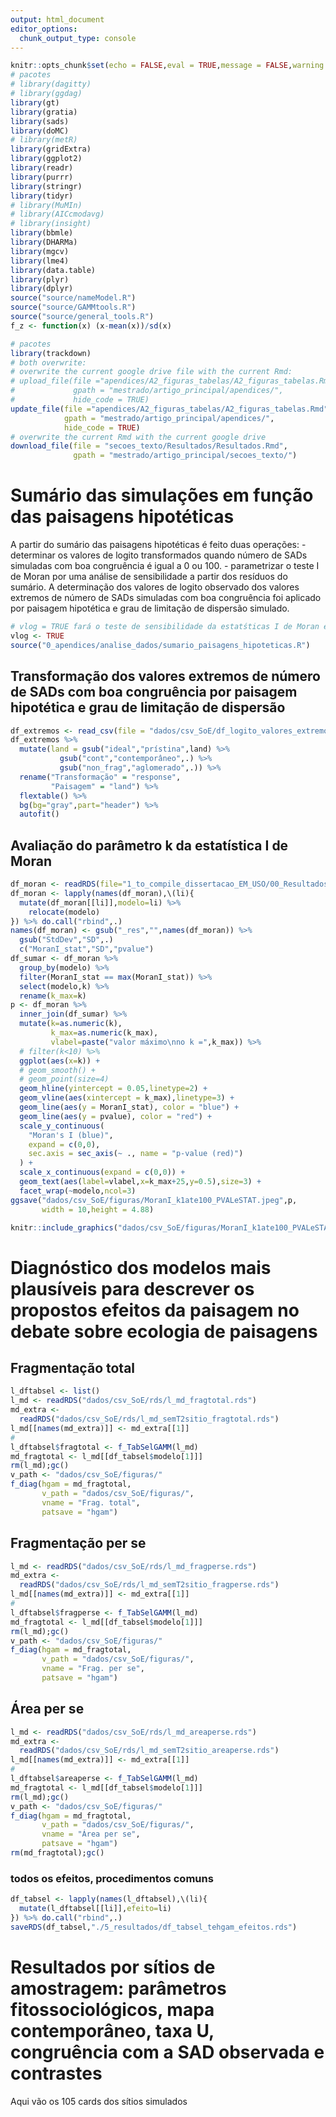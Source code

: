 ```yaml
---
output: html_document
editor_options: 
  chunk_output_type: console
---
```


```r
knitr::opts_chunk$set(echo = FALSE,eval = TRUE,message = FALSE,warning = FALSE,cache=TRUE)
# pacotes
# library(dagitty)
# library(ggdag)
library(gt)
library(gratia)
library(sads)
library(doMC)
# library(metR)
library(gridExtra)
library(ggplot2)
library(readr)
library(purrr)
library(stringr)
library(tidyr)
# library(MuMIn)
# library(AICcmodavg)
# library(insight)
library(bbmle)
library(DHARMa)
library(mgcv)
library(lme4)
library(data.table)
library(plyr)
library(dplyr)
source("source/nameModel.R")
source("source/GAMMtools.R")
source("source/general_tools.R")
f_z <- function(x) (x-mean(x))/sd(x)
```

```r
# pacotes
library(trackdown)
# both overwrite: 
# overwrite the current google drive file with the current Rmd:
# upload_file(file ="apendices/A2_figuras_tabelas/A2_figuras_tabelas.Rmd",
#             gpath = "mestrado/artigo_principal/apendices/",
#             hide_code = TRUE)
update_file(file ="apendices/A2_figuras_tabelas/A2_figuras_tabelas.Rmd",
            gpath = "mestrado/artigo_principal/apendices/",
            hide_code = TRUE)
# overwrite the current Rmd with the current google drive 
download_file(file = "secoes_texto/Resultados/Resultados.Rmd",
              gpath = "mestrado/artigo_principal/secoes_texto/")
```


# Sumário das simulações em função das paisagens hipotéticas
  
<p>A partir do sumário das paisagens hipotéticas é feito duas operações:
- determinar os valores de logito transformados quando número de SADs simuladas com boa congruência é igual a 0 ou 100.
- parametrizar o teste I de Moran por uma análise de sensibilidade a partir dos resíduos do sumário.
A determinação dos valores de logito observado dos valores extremos de número de SADs simuladas com boa congruência foi aplicado por paisagem hipotética e grau de limitação de dispersão simulado.</p>

```r
# vlog = TRUE fará o teste de sensibilidade da estatśticas I de Moran e do p valor 
vlog <- TRUE
source("0_apendices/analise_dados/sumario_paisagens_hipoteticas.R")
```



## Transformação dos valores extremos de número de SADs com boa congruência por paisagem hipotética e grau de limitação de dispersão

```r
df_extremos <- read_csv(file = "dados/csv_SoE/df_logito_valores_extremos.csv")
df_extremos %>% 
  mutate(land = gsub("ideal","prístina",land) %>% 
           gsub("cont","contemporâneo",.) %>% 
           gsub("non_frag","aglomerado",.)) %>% 
  rename("Transformação" = "response",
         "Paisagem" = "land") %>% 
  flextable() %>% 
  bg(bg="gray",part="header") %>% 
  autofit()
```


## Avaliação do parâmetro k da estatística I de Moran
```r
df_moran <- readRDS(file="1_to_compile_dissertacao_EM_USO/00_Resultados/rds/l_moranK_sumario_paisagens.rds")
df_moran <- lapply(names(df_moran),\(li){
  mutate(df_moran[[li]],modelo=li) %>% 
    relocate(modelo)
}) %>% do.call("rbind",.)
names(df_moran) <- gsub("_res","",names(df_moran)) %>% 
  gsub("StdDev","SD",.)
  c("MoranI_stat","SD","pvalue")
df_sumar <- df_moran %>% 
  group_by(modelo) %>%
  filter(MoranI_stat == max(MoranI_stat)) %>% 
  select(modelo,k) %>% 
  rename(k_max=k)
p <- df_moran %>% 
  inner_join(df_sumar) %>% 
  mutate(k=as.numeric(k),
         k_max=as.numeric(k_max),
         vlabel=paste("valor máximo\nno k =",k_max)) %>% 
  # filter(k<10) %>% 
  ggplot(aes(x=k)) +
  # geom_smooth() +
  # geom_point(size=4) 
  geom_hline(yintercept = 0.05,linetype=2) +
  geom_vline(aes(xintercept = k_max),linetype=3) +
  geom_line(aes(y = MoranI_stat), color = "blue") +
  geom_line(aes(y = pvalue), color = "red") +
  scale_y_continuous(
    "Moran's I (blue)", 
    expand = c(0,0),
    sec.axis = sec_axis(~ ., name = "p-value (red)")
  ) +
  scale_x_continuous(expand = c(0,0)) +
  geom_text(aes(label=vlabel,x=k_max+25,y=0.5),size=3) +
  facet_wrap(~modelo,ncol=3)
ggsave("dados/csv_SoE/figuras/MoranI_k1ate100_PVALeSTAT.jpeg",p,
       width = 10,height = 4.88)
```

```r
knitr::include_graphics("dados/csv_SoE/figuras/MoranI_k1ate100_PVALeSTAT.jpeg")
```


# Diagnóstico dos modelos mais plausíveis para descrever os propostos efeitos da paisagem no debate sobre ecologia de paisagens

## Fragmentação total

```r
l_dftabsel <- list()
l_md <- readRDS("dados/csv_SoE/rds/l_md_fragtotal.rds")
md_extra <- 
  readRDS("dados/csv_SoE/rds/l_md_semT2sitio_fragtotal.rds")
l_md[[names(md_extra)]] <- md_extra[[1]]
#
l_dftabsel$fragtotal <- f_TabSelGAMM(l_md)
md_fragtotal <- l_md[[df_tabsel$modelo[1]]]
rm(l_md);gc()
v_path <- "dados/csv_SoE/figuras/"
f_diag(hgam = md_fragtotal,
       v_path = "dados/csv_SoE/figuras/",
       vname = "Frag. total",
       patsave = "hgam")
```


## Fragmentação per se

```r
l_md <- readRDS("dados/csv_SoE/rds/l_md_fragperse.rds")
md_extra <- 
  readRDS("dados/csv_SoE/rds/l_md_semT2sitio_fragperse.rds")
l_md[[names(md_extra)]] <- md_extra[[1]]
#
l_dftabsel$fragperse <- f_TabSelGAMM(l_md)
md_fragtotal <- l_md[[df_tabsel$modelo[1]]]
rm(l_md);gc()
v_path <- "dados/csv_SoE/figuras/"
f_diag(hgam = md_fragtotal,
       v_path = "dados/csv_SoE/figuras/",
       vname = "Frag. per se",
       patsave = "hgam")
```


## Área per se

```r
l_md <- readRDS("dados/csv_SoE/rds/l_md_areaperse.rds")
md_extra <- 
  readRDS("dados/csv_SoE/rds/l_md_semT2sitio_areaperse.rds")
l_md[[names(md_extra)]] <- md_extra[[1]]
#
l_dftabsel$areaperse <- f_TabSelGAMM(l_md)
md_fragtotal <- l_md[[df_tabsel$modelo[1]]]
rm(l_md);gc()
v_path <- "dados/csv_SoE/figuras/"
f_diag(hgam = md_fragtotal,
       v_path = "dados/csv_SoE/figuras/",
       vname = "Área per se",
       patsave = "hgam")
rm(md_fragtotal);gc()
```



### todos os efeitos, procedimentos comuns


```r
df_tabsel <- lapply(names(l_dftabsel),\(li){
  mutate(l_dftabsel[[li]],efeito=li)
}) %>% do.call("rbind",.)
saveRDS(df_tabsel,"./5_resultados/df_tabsel_tehgam_efeitos.rds")
```



# Resultados por sítios de amostragem: parâmetros fitossociológicos, mapa contemporâneo, taxa U, congruência com a SAD observada e contrastes

Aqui vão os 105 cards dos sítios simulados 


